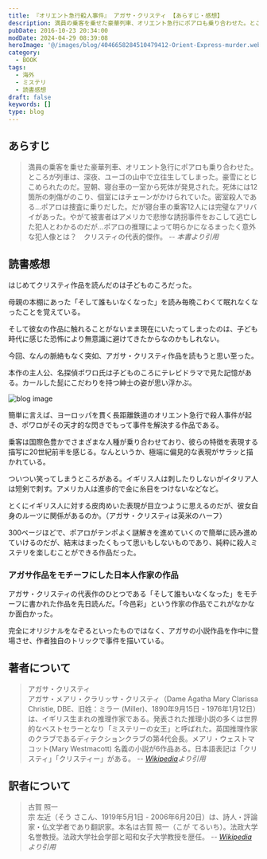 ```yaml
---
title: 『オリエント急行殺人事件』 アガサ・クリスティ 【あらすじ・感想】
description: 満員の乗客を乗せた豪華列車、オリエント急行にポアロも乗り合わせた。ところが列車は、深夜、ユーゴの山中で立往生してしまった。豪雪にとじこめられたのだ。翌朝、寝台車の一室から死体が発見された。死体には12箇所の刺傷がのこり、個室にはチェーンがかけられていた。密室殺人である…
pubDate: 2016-10-23 20:34:00
modDate: 2024-04-29 08:39:08
heroImage: '@/images/blog/4046658284510479412-Orient-Express-murder.webp'
category:
  - BOOK
tags:
  - 海外
  - ミステリ
  - 読書感想
draft: false
keywords: []
type: blog
---
```



## あらすじ

> 満員の乗客を乗せた豪華列車、オリエント急行にポアロも乗り合わせた。ところが列車は、深夜、ユーゴの山中で立往生してしまった。豪雪にとじこめられたのだ。翌朝、寝台車の一室から死体が発見された。死体には12箇所の刺傷がのこり、個室にはチェーンがかけられていた。密室殺人である…ポアロは捜査に乗りだした。だが寝台車の乗客12人には完璧なアリバイがあった。やがて被害者はアメリカで悲惨な誘拐事件をおこして逃亡した犯人とわかるのだが…ポアロの推理によって明らかになるまったく意外な犯人像とは？　クリスティの代表的傑作。 <cite>-- 本書より引用</cite>

## 読書感想

はじめてクリスティ作品を読んだのは子どものころだった。

母親の本棚にあった「そして誰もいなくなった」を読み毎晩こわくて眠れなくなったことを覚えている。

そして彼女の作品に触れることがないまま現在にいたってしまったのは、子ども時代に感じた恐怖により無意識に避けてきたからなのかもしれない。

今回、なんの脈絡もなく突如、アガサ・クリスティ作品を読もうと思い至った。

本作の主人公、名探偵ポワロ氏は子どものころにテレビドラマで見た記憶がある。カールした髭にこだわりを持つ紳士の姿が思い浮かぶ。

![blog image](@/images/blog/4046658284510479412-program-top_poirot.webp)

簡単に言えば、ヨーロッパを貫く長距離鉄道のオリエント急行で殺人事件が起き、ポワロがその天才的な閃きでもって事件を解決する作品である。

乗客は国際色豊かでさまざまな人種が乗り合わせており、彼らの特徴を表現する描写に20世紀前半を感じる。なんというか、極端に偏見的な表現がサラッと描かれている。

ついつい笑ってしまうところがある。イギリス人は刺したりしないがイタリア人は短剣で刺す。アメリカ人は進歩的で金に糸目をつけないなどなど。

とくにイギリス人に対する皮肉めいた表現が目立つように思えるのだが、彼女自身のルーツに関係があるのか。（アガサ・クリスティは英米のハーフ）

300ページほどで、ポアロがテンポよく謎解きを進めていくので簡単に読み進めていけるのだが、結末はまったくもって思いもしないものであり、純粋に殺人ミステリを楽しむことができる作品だった。

<div class='not-prose'>
  <div data-vc_mylinkbox_id='886764495'></div>
</div>

### アガサ作品をモチーフにした日本人作家の作品

アガサ・クリスティの代表作のひとつである「そして誰もいなくなった」をモチーフに書かれた作品を先日読んだ。「今邑彩」という作家の作品でこれがなかなか面白かった。

完全にオリジナルをなぞるといったものではなく、アガサの小説作品を作中に登場させ、作者独自のトリックで事件を描いている。

<BlogCard
  title='『そして誰もいなくなる』 今邑彩 【読書感想・あらすじ】'
  description='そして誰もいなくなる (今邑彩) の感想とあらすじ。名門女子校天川学園の百周年記念式典に上演された、高等部演劇部による『そして誰もいなくなった』の舞台上で、最初に服毒死する被害者役の生徒が実際に死亡。上演は中断されたが、その後も演劇部員が芝居の筋書き通りの順序と手段で殺されていく。'
  url='https://www.neputa-note.net/2016/06/blog-post_7/'
  domain='www.neputa-note.net'
/>

## 著者について

> アガサ・クリスティ<br />
> アガサ・メアリ・クラリッサ・クリスティ（Dame Agatha Mary Clarissa Christie, DBE、旧姓：ミラー (Miller)、1890年9月15日 - 1976年1月12日）は、イギリス生まれの推理作家である。発表された推理小説の多くは世界的なベストセラーとなり「ミステリーの女王」と呼ばれた。英国推理作家のクラブであるディテクションクラブの第4代会長。メアリ・ウェストマコット(Mary Westmacott) 名義の小説が6作品ある。日本語表記は「クリスティ」「クリスティー」がある。 <cite>-- [Wikipedia](https://ja.wikipedia.org/wiki/%E3%82%A2%E3%82%AC%E3%82%B5%E3%83%BB%E3%82%AF%E3%83%AA%E3%82%B9%E3%83%86%E3%82%A3)より引用</cite>

## 訳者について

> 古賀 照一<br />
> 宗 左近（そう さこん、1919年5月1日 - 2006年6月20日）は、詩人・評論家・仏文学者であり翻訳家。本名は古賀 照一（こが てるいち）。法政大学名誉教授。法政大学社会学部と昭和女子大学教授を歴任。 <cite>-- [Wikipedia](https://ja.wikipedia.org/wiki/%E5%AE%97%E5%B7%A6%E8%BF%91)より引用</cite>

